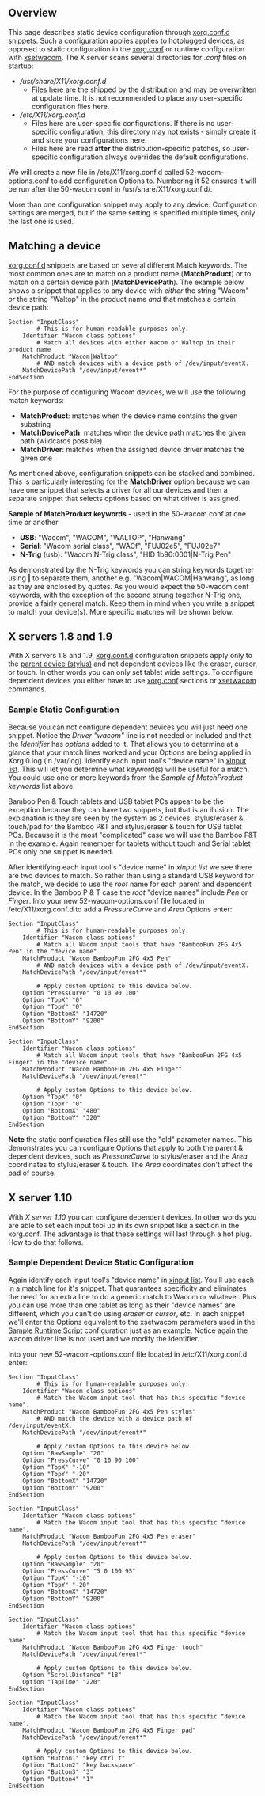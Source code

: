 == Overview ==
This page describes static device configuration through [[xorg.conf.d]]
snippets. Such a configuration applies applies to hotplugged devices, as opposed to static configuration in the [[Configuring_X#Manual setup in the xorg.conf|xorg.conf]] or runtime configuration with [[xsetwacom]].  
{{Tip|text=xorg.conf.d snippets are available since X server 1.8}}
The X server scans several directories for ''.conf'' files on startup:
* ''/usr/share/X11/xorg.conf.d''
** Files here are the shipped by the distribution and may be overwritten at update time. It is not recommended to place any user-specific configuration files here.
* ''/etc/X11/xorg.conf.d''
** Files here are user-specific configurations. If there is no user-specific configuration, this directory may not exists - simply create it and store your configurations here.
** Files here are read '''after''' the distribution-specific patches, so user-specific configuration always overrides the default configurations.

{{Tip|text=The directories are distribution specific and may vary slightly. Check your Xorg.log for confirmation}}

We will create a new file in /etc/X11/xorg.conf.d called 52-wacom-options.conf to add configuration Options to.  Numbering it 52 ensures it will be run after the 50-wacom.conf in /usr/share/X11/xorg.conf.d/.
{{Tip|text=Only filenames with the extension .conf are read by the X server.}}

More than one configuration snippet may apply to any device. 
Configuration settings are merged, but if the same setting is specified multiple times, only the last one is used.

== Matching a device ==
[[xorg.conf.d]] snippets are based on several different Match keywords. The most common ones are to match on a product name ('''MatchProduct''') or to match on a certain device path ('''MatchDevicePath''').
The example below shows a snippet that applies to any device with ''either'' the string "Wacom" ''or'' the string "Waltop" in the product name ''and'' that matches a certain device path:
<pre>
Section "InputClass"
        # This is for human-readable purposes only.
	Identifier "Wacom class options"
        # Match all devices with either Wacom or Waltop in their product name
	MatchProduct "Wacom|Waltop"
        # AND match devices with a device path of /dev/input/eventX.
	MatchDevicePath "/dev/input/event*"
EndSection
</pre>

For the purpose of configuring Wacom devices, we will use the following match keywords:
* '''MatchProduct''': matches when the device name contains the given substring
* '''MatchDevicePath''': matches when the device path matches the given path (wildcards possible)
* '''MatchDriver''': matches when the assigned device driver matches the given one

As mentioned above, configuration snippets can be stacked and combined. This is particularly interesting for the '''MatchDriver''' option because we can have one snippet that selects a driver for all our devices and then a separate snippet that selects options based on what driver is assigned.

'''Sample of MatchProduct keywords''' - used in the 50-wacom.conf at one time or another
* '''USB''':  "Wacom", "WACOM", "WALTOP", "Hanwang"
* '''Serial''':  "Wacom serial class", "WACf", "FUJ02e5", "FUJ02e7"
* '''N-Trig''' (usb):  "Wacom N-Trig class", "HID 1b96:0001|N-Trig Pen"

As demonstrated by the N-Trig keywords you can string keywords together using '''|''' to separate them, another e.g. "Wacom|WACOM|Hanwang", as long as they are enclosed by quotes.  As you would expect the 50-wacom.conf keywords, with the exception of the second strung together N-Trig one, provide a fairly general match.  Keep them in mind when you write a snippet to match your device(s).  More specific matches will be shown below.

== X servers 1.8 and 1.9 ==
With X servers 1.8 and 1.9, [[xorg.conf.d]] configuration snippets apply only to the [[How_Wacom_tablets_work#Tools | parent device (stylus)]] and not dependent devices like the eraser, cursor, or touch.  In other words you can only set tablet wide settings.  To configure dependent devices you either have to use [[Configuring_X#Manual setup in the xorg.conf | xorg.conf]] sections or [[xsetwacom]] commands.

=== Sample Static Configuration ===
Because you can not configure dependent devices you will just need one snippet.  Notice the ''Driver "wacom"'' line is not needed or included and that the ''Identifier'' has ''options'' added to it.  That allows you to determine at a glance that your match lines worked and your Options are being applied in Xorg.0.log (in /var/log).  Identify each input tool's "device name" in [[xinput|xinput list]].  This will let you determine what keyword(s) will be useful for a match.  You could use one or more keywords from the ''Sample of MatchProduct keywords'' list above.

Bamboo Pen & Touch tablets and USB tablet PCs appear to be the exception because they can have two snippets, but that is an illusion.  The explanation is they are seen by the system as 2 devices, stylus/eraser & touch/pad for the Bamboo P&T and stylus/eraser & touch for USB tablet PCs.  Because it is the most "complicated" case we will use the Bamboo P&T in the example.  Again remember for tablets without touch and Serial tablet PCs only one snippet is needed.  

After identifying  each input tool's "device name" in ''xinput list'' we see there are two devices to match.  So rather than using a standard USB keyword for the match, we decide to use the ''root'' name for each parent and dependent device.  In the Bamboo P & T case the ''root'' "device names" include ''Pen'' or ''Finger''.  Into your new 52-wacom-options.conf file located in /etc/X11/xorg.conf.d to add a ''PressureCurve'' and ''Area'' Options enter:
<pre>
Section "InputClass"
        # This is for human-readable purposes only.
	Identifier "Wacom class options"
        # Match all Wacom input tools that have "BambooFun 2FG 4x5 Pen" in the "device name".
	MatchProduct "Wacom BambooFun 2FG 4x5 Pen"
        # AND match devices with a device path of /dev/input/eventX.
	MatchDevicePath "/dev/input/event*"

        # Apply custom Options to this device below.
	Option "PressCurve" "0 10 90 100"
	Option "TopX" "0"
	Option "TopY" "0"
	Option "BottomX" "14720"
	Option "BottomY" "9200"
EndSection

Section "InputClass"
	Identifier "Wacom class options"
        # Match all Wacom input tools that have "BambooFun 2FG 4x5 Finger" in the "device name".
	MatchProduct "Wacom BambooFun 2FG 4x5 Finger"
	MatchDevicePath "/dev/input/event*"

        # Apply custom Options to this device below.
	Option "TopX" "0"
	Option "TopY" "0"
	Option "BottomX" "480"
	Option "BottomY" "320"
EndSection
</pre>
'''Note''' the static configuration files still use the "old" parameter names.  This demonstrates you can configure Options that apply to both the parent & dependent devices, such as ''PressureCurve'' to stylus/eraser and the ''Area'' coordinates to stylus/eraser & touch.  The ''Area'' coordinates don't affect the pad of course.

== X server 1.10 ==
With ''X server 1.10'' you can configure dependent devices.  In other words you are able to set each input tool up in its own snippet like a section in the xorg.conf.  The advantage is that these settings will last through a hot plug.  How to do that follows.

=== Sample Dependent Device Static Configuration ===
Again identify each input tool's "device name" in [[xinput|xinput list]].  You'll use each in a match line for it's snippet.  That guarantees specificity and eliminates the need for an extra line to do a generic match to Wacom or whatever.  Plus you can use more than one tablet as long as their "device names" are different, which you can't do using ''eraser'' or ''cursor'', etc.  In each snippet we'll enter the Options equivalent to the xsetwacom parameters used in the [[Tablet Configuration#Sample Runtime Script|Sample Runtime Script]] configuration just as an example.  Notice again the wacom driver line is not used and we modify the Identifier.

Into your new 52-wacom-options.conf file located in /etc/X11/xorg.conf.d enter:
<pre>
Section "InputClass"
        # This is for human-readable purposes only.
	Identifier "Wacom class options"
        # Match the Wacom input tool that has this specific "device name".
	MatchProduct "Wacom BambooFun 2FG 4x5 Pen stylus"
        # AND match the device with a device path of /dev/input/eventX.
	MatchDevicePath "/dev/input/event*"

        # Apply custom Options to this device below.
	Option "RawSample" "20"
	Option "PressCurve" "0 10 90 100"
	Option "TopX" "-10"
	Option "TopY" "-20"
	Option "BottomX" "14720"
	Option "BottomY" "9200"
EndSection

Section "InputClass"
	Identifier "Wacom class options"
        # Match the Wacom input tool that has this specific "device name".
	MatchProduct "Wacom BambooFun 2FG 4x5 Pen eraser"
	MatchDevicePath "/dev/input/event*"

        # Apply custom Options to this device below.
	Option "RawSample" "20"
	Option "PressCurve" "5 0 100 95"
	Option "TopX" "-10"
	Option "TopY" "-20"
	Option "BottomX" "14720"
	Option "BottomY" "9200"
EndSection

Section "InputClass"
	Identifier "Wacom class options"
        # Match the Wacom input tool that has this specific "device name".
	MatchProduct "Wacom BambooFun 2FG 4x5 Finger touch"
	MatchDevicePath "/dev/input/event*"

        # Apply custom Options to this device below.
	Option "ScrollDistance" "18"
	Option "TapTime" "220"
EndSection

Section "InputClass"
	Identifier "Wacom class options"
        # Match the Wacom input tool that has this specific "device name".
	MatchProduct "Wacom BambooFun 2FG 4x5 Finger pad"
	MatchDevicePath "/dev/input/event*"

        # Apply custom Options to this device below.
	Option "Button1" "key ctrl t"
	Option "Button2" "key backspace"
	Option "Button3" "3"
	Option "Button4" "1"
EndSection
</pre>